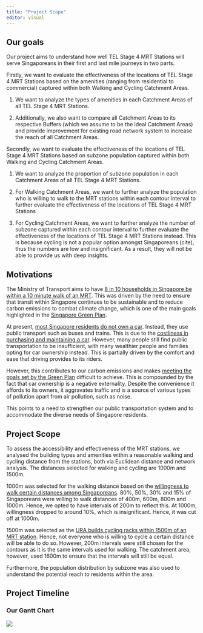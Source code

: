 ```yaml
---
title: "Project Scope"
editor: visual
---
```


## Our goals

Our project aims to understand how well TEL Stage 4 MRT Stations will serve Singaporeans in their first and last mile journeys in two parts.

Firstly, we want to evaluate the effectiveness of the locations of TEL Stage 4 MRT Stations based on the amenities (ranging from residential to commercial) captured within both Walking and Cycling Catchment Areas.

1.  We want to analyze the types of amenities in each Catchment Areas of all TEL Stage 4 MRT Stations.

2.  Additionally, we also want to compare all Catchment Areas to its respective Buffers (which we assume to be the ideal Catchment Areas) and provide improvement for existing road network system to increase the reach of all Catchment Areas.

Secondly, we want to evaluate the effectiveness of the locations of TEL Stage 4 MRT Stations based on subzone population captured within both Walking and Cycling Catchment Areas.

1.  We want to analyze the proportion of subzone population in each Catchment Areas of all TEL Stage 4 MRT Stations.

2.  For Walking Catchment Areas, we want to further analyze the population who is willing to walk to the MRT stations within each contour interval to further evaluate the effectiveness of the locations of TEL Stage 4 MRT Stations

3.  For Cycling Catchment Areas, we want to further analyze the number of subzone captured within each contour interval to further evaluate the effectiveness of the locations of TEL Stage 4 MRT Stations instead. This is because cycling is not a popular option amongst Singaporeans (cite), thus the numbers are low and insignificant. As a result, they will not be able to provide us with deep insights.

## Motivations

The Ministry of Transport aims to have [8 in 10 households in Singapore be within a 10 minute walk of an MRT](https://www.mot.gov.sg/news/details/opening-speech-by-minister-for-transport-mr-s-iswaran-at-singapore-international-transport-and-congress-exhibition). This was driven by the need to ensure that transit within Singapore continues to be sustainable and to reduce carbon emissions to combat climate change, which is one of the main goals highlighted in the [Singapore Green Plan](https://www.greenplan.gov.sg/key-focus-areas/energy-reset/).

At present, [most Singapore residents do not own a car](https://www.budgetdirect.com.sg/car-insurance/research/car-ownership-singapore). Instead, they use public transport such as buses and trains. This is due to the [costliness in purchasing and maintaining a car](https://fortune.com/2022/07/25/singapore-car-license-price/). However, many people still find public transportation to be insufficient, with many wealthier people and families opting for car ownership instead. This is partially driven by the comfort and ease that driving provides to its riders.

However, this contributes to our carbon emissions and makes [meeting the goals set by the Green Plan](https://www.greenplan.gov.sg/key-focus-areas/energy-reset/) difficult to achieve. This is compounded by the fact that car ownership is a negative externality. Despite the convenience it affords to its owners, it aggravates traffic and is a source of various types of pollution apart from air pollution, such as noise.

This points to a need to strengthen our public transportation system and to accommodate the diverse needs of Singapore residents.

## Project Scope

To assess the accessibility and effectiveness of the MRT stations, we analysed the building types and amenities within a reasonable walking and cycling distance from the stations, both via Euclidean distance and network analysis. The distances selected for walking and cycling are 1000m and 1500m.

1000m was selected for the walking distance based on the [willingness to walk certain distances among Singaporeans](https://www.researchgate.net/publication/245561443_Using_Equivalent_Walking_Distance_to_Assess_Pedestrian_Accessibility_to_Transit_Stations_in_Singapore). 80%, 50%, 30% and 15% of Singaporeans were willing to walk distances of 400m, 600m, 800m and 1000m. Hence, we opted to have intervals of 200m to reflect this. At 1000m, willingness dropped to around 10%, which is insignificant. Hence, it was cut off at 1000m.

1500m was selected as the [URA builds cycling racks within 1500m of an MRT station](https://www.ura.gov.sg/Corporate/Guidelines/-/media/BD725DB201DB496A93569C8072DD9FD0.ashx). Hence, not everyone who is willing to cycle a certain distance will be able to do so. However, 200m intervals were still chosen for the contours as it is the same intervals used for walking. The catchment area, however, used 1600m to ensure that the intervals will still be equal.

Furthermore, the population distribution by subzone was also used to understand the potential reach to residents within the area.

## Project Timeline

### Our Gantt Chart

![](images/paste-1B42AB19.png)
